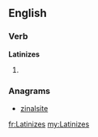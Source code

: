 ==English==

===Verb===
'''Latinizes'''

# {{third-person singular of|Latinize}}

===Anagrams===
* [[zinalsite#English|zinalsite]]

[[fr:Latinizes]]
[[my:Latinizes]]